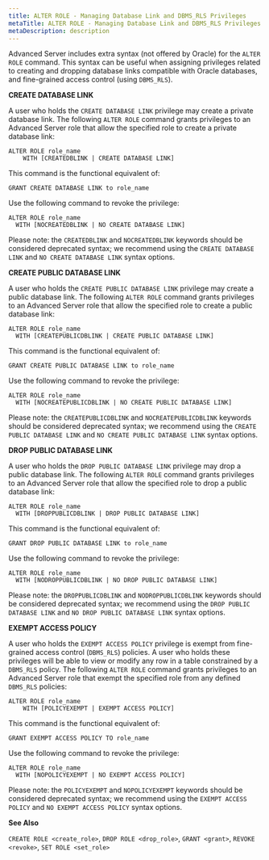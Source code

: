 ```yaml
---
title: ALTER ROLE - Managing Database Link and DBMS_RLS Privileges
metaTitle: ALTER ROLE - Managing Database Link and DBMS_RLS Privileges
metaDescription: description
---
```


Advanced Server includes extra syntax (not offered by Oracle) for the
`ALTER ROLE` command. This syntax can be useful when assigning
privileges related to creating and dropping database links compatible
with Oracle databases, and fine-grained access control (using
`DBMS_RLS`).

**CREATE DATABASE LINK**

A user who holds the `CREATE DATABASE LINK` privilege may create a
private database link. The following `ALTER ROLE` command grants
privileges to an Advanced Server role that allow the specified role to
create a private database link:

``` text
ALTER ROLE role_name
    WITH [CREATEDBLINK | CREATE DATABASE LINK]
```

This command is the functional equivalent of:

``` text
GRANT CREATE DATABASE LINK to role_name
```

Use the following command to revoke the privilege:

``` text
ALTER ROLE role_name
  WITH [NOCREATEDBLINK | NO CREATE DATABASE LINK]
```

Please note: the `CREATEDBLINK` and `NOCREATEDBLINK` keywords should be
considered deprecated syntax; we recommend using the `CREATE DATABASE
LINK` and `NO CREATE DATABASE LINK` syntax options.

**CREATE PUBLIC DATABASE LINK**

A user who holds the `CREATE PUBLIC DATABASE LINK` privilege may create
a public database link. The following `ALTER ROLE` command grants
privileges to an Advanced Server role that allow the specified role to
create a public database link:

``` text
ALTER ROLE role_name
  WITH [CREATEPUBLICDBLINK | CREATE PUBLIC DATABASE LINK]
```

This command is the functional equivalent of:

``` text
GRANT CREATE PUBLIC DATABASE LINK to role_name
```

Use the following command to revoke the privilege:

``` text
ALTER ROLE role_name
  WITH [NOCREATEPUBLICDBLINK | NO CREATE PUBLIC DATABASE LINK]
```

Please note: the `CREATEPUBLICDBLINK` and `NOCREATEPUBLICDBLINK`
keywords should be considered deprecated syntax; we recommend using the
`CREATE PUBLIC DATABASE LINK` and `NO CREATE PUBLIC DATABASE LINK`
syntax options.

**DROP PUBLIC DATABASE LINK**

A user who holds the `DROP PUBLIC DATABASE LINK` privilege may drop a
public database link. The following `ALTER ROLE` command grants
privileges to an Advanced Server role that allow the specified role to
drop a public database link:

``` text
ALTER ROLE role_name
  WITH [DROPPUBLICDBLINK | DROP PUBLIC DATABASE LINK]
```

This command is the functional equivalent of:

``` text
GRANT DROP PUBLIC DATABASE LINK to role_name
```

Use the following command to revoke the privilege:

``` text
ALTER ROLE role_name
  WITH [NODROPPUBLICDBLINK | NO DROP PUBLIC DATABASE LINK]
```

Please note: the `DROPPUBLICDBLINK` and `NODROPPUBLICDBLINK` keywords
should be considered deprecated syntax; we recommend using the `DROP
PUBLIC DATABASE LINK` and `NO DROP PUBLIC DATABASE LINK` syntax options.

**EXEMPT ACCESS POLICY**

A user who holds the `EXEMPT ACCESS POLICY` privilege is exempt from
fine-grained access control (`DBMS_RLS`) policies. A user who holds
these privileges will be able to view or modify any row in a table
constrained by a `DBMS_RLS` policy. The following `ALTER ROLE` command
grants privileges to an Advanced Server role that exempt the specified
role from any defined `DBMS_RLS` policies:

``` text
ALTER ROLE role_name
    WITH [POLICYEXEMPT | EXEMPT ACCESS POLICY]
```

This command is the functional equivalent of:

``` text
GRANT EXEMPT ACCESS POLICY TO role_name
```

Use the following command to revoke the privilege:

``` text
ALTER ROLE role_name
  WITH [NOPOLICYEXEMPT | NO EXEMPT ACCESS POLICY]
```

Please note: the `POLICYEXEMPT` and `NOPOLICYEXEMPT` keywords should be
considered deprecated syntax; we recommend using the `EXEMPT ACCESS
POLICY` and `NO EXEMPT ACCESS POLICY` syntax options.

**See Also**

`CREATE ROLE <create_role>`, `DROP ROLE <drop_role>`, `GRANT <grant>`,
`REVOKE <revoke>`, `SET ROLE <set_role>`
